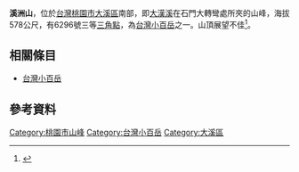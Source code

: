 '''溪洲山'''，位於[[台灣|台灣]][[桃園市|桃園市]][[大溪區|大溪區]]南部，即[[大漢溪|大漢溪]]在石門大轉彎處所夾的山峰，海拔578公尺，有6296號三等[[三角點|三角點]]，為[[台灣小百岳|台灣小百岳]]之一。山頂展望不佳<ref>{{Cite web |url=http://www.yougoipay.com/kenny/w682/index.htm |title=《獨步山林間682：新溪洲山》，獨步山林間網站 |access-date=2008-12-14 |archive-url=https://web.archive.org/web/20090925045007/http://www.yougoipay.com/kenny/w682/index.htm |archive-date=2009-09-25 |dead-url=yes }}</ref>。

==相關條目==
*[[台灣小百岳|台灣小百岳]]

==參考資料==
<div class="references-small">
<references />
</div>

[[Category:桃園市山峰|Category:桃園市山峰]]
[[Category:台灣小百岳|Category:台灣小百岳]]
[[Category:大溪區|Category:大溪區]]